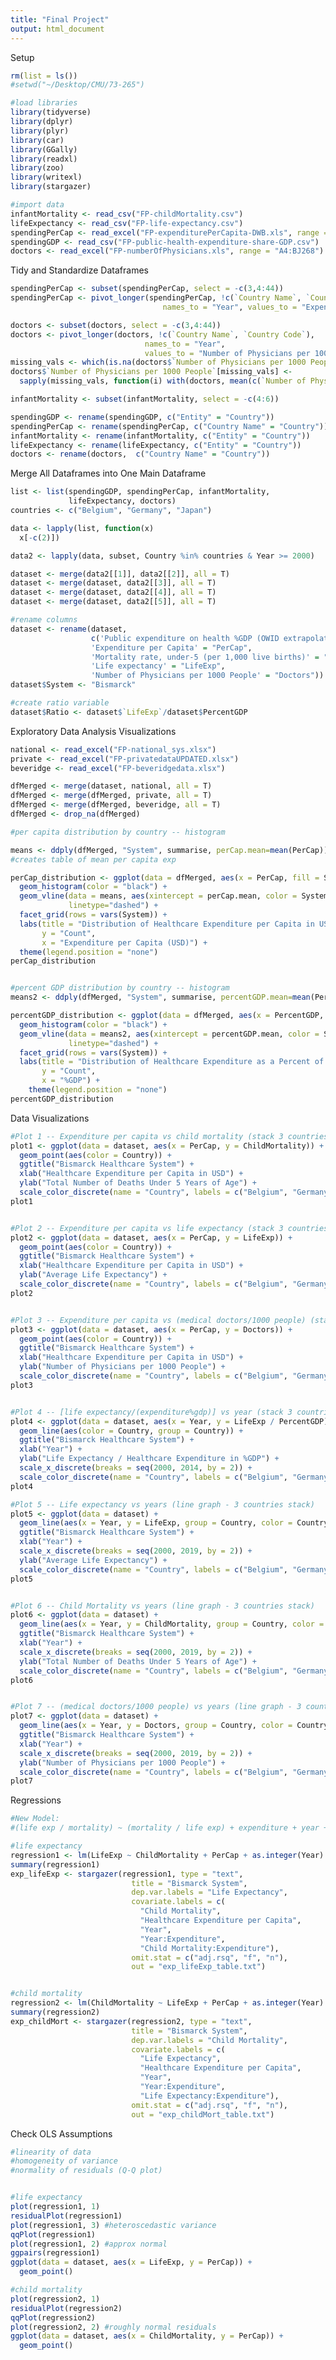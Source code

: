 ```yaml
---
title: "Final Project"
output: html_document
---
```


Setup
```r
rm(list = ls())
#setwd("~/Desktop/CMU/73-265")

#load libraries
library(tidyverse)
library(dplyr)
library(plyr)
library(car)
library(GGally)
library(readxl)
library(zoo)
library(writexl)
library(stargazer)

#import data
infantMortality <- read_csv("FP-childMortality.csv")
lifeExpectancy <- read_csv("FP-life-expectancy.csv")
spendingPerCap <- read_excel("FP-expenditurePerCapita-DWB.xls", range = "A4:BJ268")
spendingGDP <- read_csv("FP-public-health-expenditure-share-GDP.csv")
doctors <- read_excel("FP-numberOfPhysicians.xls", range = "A4:BJ268")

```


Tidy and Standardize Dataframes
```r
spendingPerCap <- subset(spendingPerCap, select = -c(3,4:44))
spendingPerCap <- pivot_longer(spendingPerCap, !c(`Country Name`, `Country Code`),
                                  names_to = "Year", values_to = "Expenditure per Capita")

doctors <- subset(doctors, select = -c(3,4:44))
doctors <- pivot_longer(doctors, !c(`Country Name`, `Country Code`),
                              names_to = "Year", 
                              values_to = "Number of Physicians per 1000 People")
missing_vals <- which(is.na(doctors$`Number of Physicians per 1000 People`))
doctors$`Number of Physicians per 1000 People`[missing_vals] <- 
  sapply(missing_vals, function(i) with(doctors, mean(c(`Number of Physicians per 1000 People`[i-1], `Number of Physicians per 1000 People`[i+1]))))

infantMortality <- subset(infantMortality, select = -c(4:6))

spendingGDP <- rename(spendingGDP, c("Entity" = "Country"))
spendingPerCap <- rename(spendingPerCap, c("Country Name" = "Country"))
infantMortality <- rename(infantMortality, c("Entity" = "Country"))
lifeExpectancy <- rename(lifeExpectancy, c("Entity" = "Country"))
doctors <- rename(doctors,  c("Country Name" = "Country"))
```


Merge All Dataframes into One Main Dataframe
```r
list <- list(spendingGDP, spendingPerCap, infantMortality, 
             lifeExpectancy, doctors)
countries <- c("Belgium", "Germany", "Japan")

data <- lapply(list, function(x) 
  x[-c(2)])

data2 <- lapply(data, subset, Country %in% countries & Year >= 2000)

dataset <- merge(data2[[1]], data2[[2]], all = T)
dataset <- merge(dataset, data2[[3]], all = T)
dataset <- merge(dataset, data2[[4]], all = T)
dataset <- merge(dataset, data2[[5]], all = T)

#rename columns
dataset <- rename(dataset, 
                  c('Public expenditure on health %GDP (OWID extrapolated series)' = "PercentGDP",
                  'Expenditure per Capita' = "PerCap",
                  'Mortality rate, under-5 (per 1,000 live births)' = "ChildMortality",
                  'Life expectancy' = "LifeExp",
                  'Number of Physicians per 1000 People' = "Doctors"))
dataset$System <- "Bismarck"

#create ratio variable
dataset$Ratio <- dataset$`LifeExp`/dataset$PercentGDP
```


Exploratory Data Analysis Visualizations
```r
national <- read_excel("FP-national_sys.xlsx")
private <- read_excel("FP-privatedataUPDATED.xlsx")
beveridge <- read_excel("FP-beveridgedata.xlsx")

dfMerged <- merge(dataset, national, all = T)
dfMerged <- merge(dfMerged, private, all = T)
dfMerged <- merge(dfMerged, beveridge, all = T)
dfMerged <- drop_na(dfMerged)

#per capita distribution by country -- histogram

means <- ddply(dfMerged, "System", summarise, perCap.mean=mean(PerCap))
#creates table of mean per capita exp

perCap_distribution <- ggplot(data = dfMerged, aes(x = PerCap, fill = System)) +
  geom_histogram(color = "black") +
  geom_vline(data = means, aes(xintercept = perCap.mean, color = System),
             linetype="dashed") +
  facet_grid(rows = vars(System)) +
  labs(title = "Distribution of Healthcare Expenditure per Capita in USD",
       y = "Count",
       x = "Expenditure per Capita (USD)") +
  theme(legend.position = "none")
perCap_distribution


#percent GDP distribution by country -- histogram
means2 <- ddply(dfMerged, "System", summarise, percentGDP.mean=mean(PercentGDP))

percentGDP_distribution <- ggplot(data = dfMerged, aes(x = PercentGDP, fill = System)) +
  geom_histogram(color = "black") +
  geom_vline(data = means2, aes(xintercept = percentGDP.mean, color = System),
             linetype="dashed") +
  facet_grid(rows = vars(System)) +
  labs(title = "Distribution of Healthcare Expenditure as a Percent of Each Nation's GDP",
       y = "Count",
       x = "%GDP") +
    theme(legend.position = "none")
percentGDP_distribution

```


Data Visualizations
```r

#Plot 1 -- Expenditure per capita vs child mortality (stack 3 countries, scatterplot)
plot1 <- ggplot(data = dataset, aes(x = PerCap, y = ChildMortality)) +
  geom_point(aes(color = Country)) +
  ggtitle("Bismarck Healthcare System") +
  xlab("Healthcare Expenditure per Capita in USD") +
  ylab("Total Number of Deaths Under 5 Years of Age") + 
  scale_color_discrete(name = "Country", labels = c("Belgium", "Germany", "Japan"))
plot1


#Plot 2 -- Expenditure per capita vs life expectancy (stack 3 countries, scatterplot)
plot2 <- ggplot(data = dataset, aes(x = PerCap, y = LifeExp)) +
  geom_point(aes(color = Country)) +
  ggtitle("Bismarck Healthcare System") +
  xlab("Healthcare Expenditure per Capita in USD") +
  ylab("Average Life Expectancy") + 
  scale_color_discrete(name = "Country", labels = c("Belgium", "Germany", "Japan", "USA"))
plot2


#Plot 3 -- Expenditure per capita vs (medical doctors/1000 people) (stack 3 countries, line graph)
plot3 <- ggplot(data = dataset, aes(x = PerCap, y = Doctors)) +
  geom_point(aes(color = Country)) + 
  ggtitle("Bismarck Healthcare System") +
  xlab("Healthcare Expenditure per Capita in USD") +
  ylab("Number of Physicians per 1000 People") + 
  scale_color_discrete(name = "Country", labels = c("Belgium", "Germany", "Japan", "USA"))
plot3


#Plot 4 -- [life expectancy/(expenditure%gdp)] vs year (stack 3 countries, line)
plot4 <- ggplot(data = dataset, aes(x = Year, y = LifeExp / PercentGDP)) +
  geom_line(aes(color = Country, group = Country)) + 
  ggtitle("Bismarck Healthcare System") +
  xlab("Year") +
  ylab("Life Expectancy / Healthcare Expenditure in %GDP") + 
  scale_x_discrete(breaks = seq(2000, 2014, by = 2)) + 
  scale_color_discrete(name = "Country", labels = c("Belgium", "Germany", "Japan", "USA"))
plot4

#Plot 5 -- Life expectancy vs years (line graph - 3 countries stack)
plot5 <- ggplot(data = dataset) +
  geom_line(aes(x = Year, y = LifeExp, group = Country, color = Country)) + 
  ggtitle("Bismarck Healthcare System") +
  xlab("Year") +
  scale_x_discrete(breaks = seq(2000, 2019, by = 2)) + 
  ylab("Average Life Expectancy") + 
  scale_color_discrete(name = "Country", labels = c("Belgium", "Germany", "Japan", "USA"))
plot5


#Plot 6 -- Child Mortality vs years (line graph - 3 countries stack)
plot6 <- ggplot(data = dataset) +
  geom_line(aes(x = Year, y = ChildMortality, group = Country, color = Country)) + 
  ggtitle("Bismarck Healthcare System") +
  xlab("Year") +
  scale_x_discrete(breaks = seq(2000, 2019, by = 2)) + 
  ylab("Total Number of Deaths Under 5 Years of Age") + 
  scale_color_discrete(name = "Country", labels = c("Belgium", "Germany", "Japan"))
plot6


#Plot 7 -- (medical doctors/1000 people) vs years (line graph - 3 countries stack)
plot7 <- ggplot(data = dataset) +
  geom_line(aes(x = Year, y = Doctors, group = Country, color = Country)) + 
  ggtitle("Bismarck Healthcare System") +
  xlab("Year") +
  scale_x_discrete(breaks = seq(2000, 2019, by = 2)) + 
  ylab("Number of Physicians per 1000 People") + 
  scale_color_discrete(name = "Country", labels = c("Belgium", "Germany", "Japan", "USA"))
plot7

```


Regressions
```r
#New Model:
#(life exp / mortality) ~ (mortality / life exp) + expenditure + year + year*expenditure + (mortality / life exp)*expenditure

#life expectancy
regression1 <- lm(LifeExp ~ ChildMortality + PerCap + as.integer(Year) + PerCap*as.integer(Year) + ChildMortality*PerCap, data = dataset)
summary(regression1)
exp_lifeExp <- stargazer(regression1, type = "text", 
                           title = "Bismarck System", 
                           dep.var.labels = "Life Expectancy", 
                           covariate.labels = c(
                             "Child Mortality",
                             "Healthcare Expenditure per Capita", 
                             "Year", 
                             "Year:Expenditure",
                             "Child Mortality:Expenditure"), 
                           omit.stat = c("adj.rsq", "f", "n"), 
                           out = "exp_lifeExp_table.txt")


#child mortality
regression2 <- lm(ChildMortality ~ LifeExp + PerCap + as.integer(Year) + PerCap*as.integer(Year) + LifeExp*PerCap, data = dataset)
summary(regression2)
exp_childMort <- stargazer(regression2, type = "text", 
                           title = "Bismarck System", 
                           dep.var.labels = "Child Mortality", 
                           covariate.labels = c(
                             "Life Expectancy",
                             "Healthcare Expenditure per Capita", 
                             "Year", 
                             "Year:Expenditure",
                             "Life Expectancy:Expenditure"), 
                           omit.stat = c("adj.rsq", "f", "n"), 
                           out = "exp_childMort_table.txt")

```


Check OLS Assumptions
```r
#linearity of data
#homogeneity of variance
#normality of residuals (Q-Q plot)


#life expectancy
plot(regression1, 1)
residualPlot(regression1)
plot(regression1, 3) #heteroscedastic variance
qqPlot(regression1)
plot(regression1, 2) #approx normal
ggpairs(regression1)
ggplot(data = dataset, aes(x = LifeExp, y = PerCap)) +
  geom_point()

#child mortality
plot(regression2, 1)
residualPlot(regression2)
qqPlot(regression2)
plot(regression2, 2) #roughly normal residuals
ggplot(data = dataset, aes(x = ChildMortality, y = PerCap)) +
  geom_point()

```






